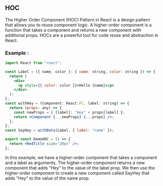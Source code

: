 
<Section>
<Section.Back />

## HOC

The Higher Order Component (HOC) Pattern in React is a design pattern that allows you to reuse component logic. A higher-order component is a function that takes a component and returns a new component with additional props. HOCs are a powerful tool for code reuse and abstraction in React.

### Example :

```jsx
import React from "react";

const Label = ({ name, color }: { name: string, color: string }) => {
  return (
    <div>
      <p style={{ color: color }}>Hello {name}</p>
    </div>
  );
};
const withHey = (Component: React.FC, label: string) => {
  return (props: any) => {
    const newProps = { [label]: "Hey" + props[label] };
    return <Component {...newProps} {...props} />;
  };
};
const SayHey = withData(Label, { label: "name" });

export const DemoHOC = () => {
  return <RedTitle size="20px" />;
};
```

In this example, we have a higher-order component that takes a component and a label as arguments. The higher-order component returns a new component that adds "Hey" to the value of the label prop. We then use the higher-order component to create a new component called SayHey that adds "Hey" to the value of the name prop.

</Section>
